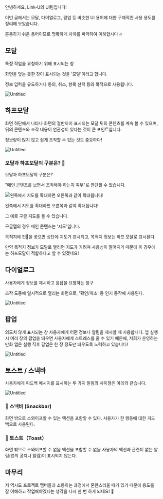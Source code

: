 안녕하세요, Link-U의 UI팀입니다!

이번 글에서는 모달, 다이얼로그, 팝업 등 비슷한 UI 용어에 대한 구체적인 사용 용도를 정리해 보았습니다.

혼동하기 쉬운 용어이므로 명확하게 차이를 파악하여 이해합시다 🔥

## 모달

특정 작업을 요청하기 위해 표시되는 창

화면을 덮는 듯한 창이 표시되는 것을 '모달'이라고 합니다.

정보 입력을 유도하거나 동의, 취소, 항목 선택 등의 목적으로 사용됩니다.

![Untitled](https://prod-files-secure.s3.us-west-2.amazonaws.com/84f2994a-af56-430a-9426-7ad9474a8b33/35e62449-35cc-447e-9604-f5958d1b6e87/Untitled.png)

## 하프모달

화면 하단에서 나타나 화면의 절반까지 표시되는 모달 뒤의 콘텐츠를 계속 볼 수 있으며, 뒤의 콘텐츠와 조작 내용이 연관성이 있다는 것이 큰 포인트입니다.

정보량이 많지 않고 쉽게 조작할 수 있는 것도 중요하다!

![Untitled](https://prod-files-secure.s3.us-west-2.amazonaws.com/84f2994a-af56-430a-9426-7ad9474a8b33/cd839dee-aa42-437b-b657-46133232f37f/Untitled.png)

### 모달과 하프모달의 구분은? 🤔

모달과 하프모달의 구분은?

"메인 콘텐츠를 보면서 조작해야 하는지 여부"로 판단할 수 있습니다.

![왼쪽에서 지도를 확대하면 오른쪽과 같이 확대됩니다!](https://prod-files-secure.s3.us-west-2.amazonaws.com/84f2994a-af56-430a-9426-7ad9474a8b33/013295e5-de1a-4c85-93d8-a556116aa9b8/Untitled.png)

왼쪽에서 지도를 확대하면 오른쪽과 같이 확대됩니다!

그 예로 구글 지도를 들 수 있습니다.

구글맵의 경우 메인 콘텐츠는 '지도'입니다.

목적지에 핀📍을 꽂으면 상단에 지도가 표시되고, 목적지 정보는 하프 모달로 표시된다.

만약 목적지 정보가 모달로 열리면 지도가 가려져 사용성이 떨어지기 때문에 이 경우에는 하프모달이 적합하다고 할 수 있겠네요!

## 다이얼로그

사용자에게 정보를 제시하고 응답을 요청하는 창구

조작 도중에 일시적으로 열리는 화면으로, '확인/취소' 등 인지 동작에 사용된다.

![Untitled](https://prod-files-secure.s3.us-west-2.amazonaws.com/84f2994a-af56-430a-9426-7ad9474a8b33/45ee4f84-7fdf-4ccd-93d5-ea61842023b3/Untitled.png)

## 팝업

의도치 않게 표시되는 창 사용자에게 어떤 정보나 알림을 제시할 때 사용합니다.
앱 실행 시 여러 장의 팝업을 띄우면 사용자에게 스트레스를 줄 수 있기 때문에, 저희가 운영하는 만화 앱은 실행 직후 팝업은 한 장 정도만 띄우도록 노력하고 있습니다!

![Untitled](https://prod-files-secure.s3.us-west-2.amazonaws.com/84f2994a-af56-430a-9426-7ad9474a8b33/52cb6e9e-e700-4506-bfbe-185fa1fe2e43/Untitled.png)

## 토스트 / 스낵바

사용자에게 피드백 메시지를 표시하는 두 가지 알림의 차이점은 아래와 같습니다.

![Untitled](https://prod-files-secure.s3.us-west-2.amazonaws.com/84f2994a-af56-430a-9426-7ad9474a8b33/ed82c3fe-adef-4c8b-b3d0-585745e25237/Untitled.png)

### 🍿 스낵바 (Snackbar)

화면 밖으로 스와이프할 수 있는
액션을 포함할 수 있다.
사용자가 한 행동에 대한 피드백으로 사용된다.

### 🍞 토스트（Toast）

화면 밖으로 스와이프할 수 없음
액션을 포함할 수 없음
사용자의 액션과 관련이 없는 알림(앱의 공지나 알림)이 표시되지 않는다.

## 마무리

저 역시도 프로젝트 멤버들과 소통하는 과정에서 혼란스러울 때가 있기 때문에 용도를 잘 이해하고 작업해야겠다는 생각을 다시 한 번 하게 되네요! 💪
